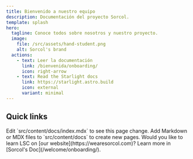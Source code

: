 ```yaml
---
title: Bienvenido a nuestro equipo
description: Documentación del proyecto Sorcol.
template: splash
hero:
  tagline: Conoce todos sobre nosotros y nuestro proyecto.
  image:
    file: /src/assets/hand-student.png
    alt: Sorcol's brand
  actions:
    - text: Leer la documentación
      link: /bienvenida/onboarding/
      icon: right-arrow
    - text: Read the Starlight docs
      link: https://starlight.astro.build
      icon: external
      variant: minimal
---
```



## Quick links

<CardGrid stagger>
  <Card title="Update content" icon="pencil">
    Edit `src/content/docs/index.mdx` to see this page change.
  </Card>
  <Card title="Add new content" icon="add-document">
    Add Markdown or MDX files to `src/content/docs` to create new pages.
  </Card>
  <Card title="Our product" icon="setting">
    Would you like to learn LSC on [our website](https://wearesorcol.com)?
  </Card>
  <Card title="Read the docs" icon="open-book">
    Learn more in [Sorcol's Doc](/welcome/onboarding/).
  </Card>
</CardGrid>
